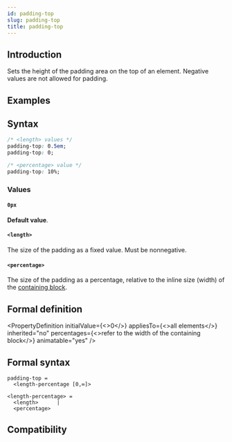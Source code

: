 ```yaml
---
id: padding-top
slug: padding-top
title: padding-top
---
```


## Introduction

Sets the height of the padding area on the top of an element. Negative values are not allowed for padding.

## Examples


<Go
  example="css-api"
  defaultFile="src/padding-top/App.tsx"
  img="/assets/doc/css/padding-top.jpg"
  entry="src/padding-top"
  defaultEntryFile="dist/padding-top.lynx.bundle"
/>

## Syntax

```css
/* <length> values */
padding-top: 0.5em;
padding-top: 0;

/* <percentage> value */
padding-top: 10%;
```

### Values

#### `0px`

**Default value**.

#### `<length>`

The size of the padding as a fixed value. Must be nonnegative.

#### `<percentage>`

The size of the padding as a percentage, relative to the inline size (width) of the [containing block](https://developer.mozilla.org/en-US/docs/Web/CSS/Containing_block).

## Formal definition


<PropertyDefinition
  initialValue={<>0</>}
  appliesTo={<>all elements</>}
  inherited="no"
  percentages={<>refer to the width of the containing block</>}
  animatable="yes"
/>

## Formal syntax

```
padding-top =
  <length-percentage [0,∞]>

<length-percentage> =
  <length>      |
  <percentage>
```

## Compatibility


<LegacyCompatTable metadata="css/properties/padding-top" />
